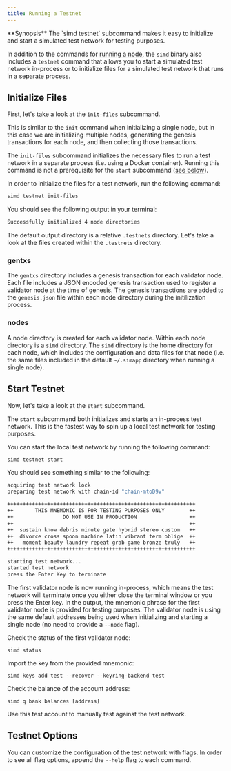 ```yaml
---
title: Running a Testnet
---
```


<Note>
**Synopsis**
The `simd testnet` subcommand makes it easy to initialize and start a simulated test network for testing purposes.
</Note>

In addition to the commands for [running a node](/docs/sdk/v0.50/user/run-node/run-node), the `simd` binary also includes a `testnet` command that allows you to start a simulated test network in-process or to initialize files for a simulated test network that runs in a separate process.

## Initialize Files

First, let's take a look at the `init-files` subcommand.

This is similar to the `init` command when initializing a single node, but in this case we are initializing multiple nodes, generating the genesis transactions for each node, and then collecting those transactions.

The `init-files` subcommand initializes the necessary files to run a test network in a separate process (i.e. using a Docker container). Running this command is not a prerequisite for the `start` subcommand ([see below](#start-testnet)).

In order to initialize the files for a test network, run the following command:

```bash
simd testnet init-files
```

You should see the following output in your terminal:

```bash
Successfully initialized 4 node directories
```

The default output directory is a relative `.testnets` directory. Let's take a look at the files created within the `.testnets` directory.

### gentxs

The `gentxs` directory includes a genesis transaction for each validator node. Each file includes a JSON encoded genesis transaction used to register a validator node at the time of genesis. The genesis transactions are added to the `genesis.json` file within each node directory during the initilization process.

### nodes

A node directory is created for each validator node. Within each node directory is a `simd` directory. The `simd` directory is the home directory for each node, which includes the configuration and data files for that node (i.e. the same files included in the default `~/.simapp` directory when running a single node).

## Start Testnet

Now, let's take a look at the `start` subcommand.

The `start` subcommand both initializes and starts an in-process test network. This is the fastest way to spin up a local test network for testing purposes.

You can start the local test network by running the following command:

```bash
simd testnet start
```

You should see something similar to the following:

```bash expandable
acquiring test network lock
preparing test network with chain-id "chain-mtoD9v"

+++++++++++++++++++++++++++++++++++++++++++++++++++++++++++++
++       THIS MNEMONIC IS FOR TESTING PURPOSES ONLY        ++
++                DO NOT USE IN PRODUCTION                 ++
++                                                         ++
++  sustain know debris minute gate hybrid stereo custom   ++
++  divorce cross spoon machine latin vibrant term oblige  ++
++   moment beauty laundry repeat grab game bronze truly   ++
+++++++++++++++++++++++++++++++++++++++++++++++++++++++++++++

starting test network...
started test network
press the Enter Key to terminate
```

The first validator node is now running in-process, which means the test network will terminate once you either close the terminal window or you press the Enter key. In the output, the mnemonic phrase for the first validator node is provided for testing purposes. The validator node is using the same default addresses being used when initializing and starting a single node (no need to provide a `--node` flag).

Check the status of the first validator node:

```shell
simd status
```

Import the key from the provided mnemonic:

```shell
simd keys add test --recover --keyring-backend test
```

Check the balance of the account address:

```shell
simd q bank balances [address]
```

Use this test account to manually test against the test network.

## Testnet Options

You can customize the configuration of the test network with flags. In order to see all flag options, append the `--help` flag to each command.
